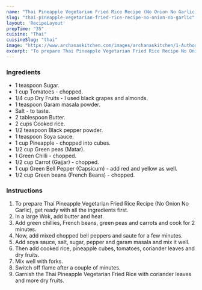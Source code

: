 ---
name: "Thai Pineapple Vegetarian Fried Rice Recipe (No Onion No Garlic)"
slug: "thai-pineapple-vegetarian-fried-rice-recipe-no-onion-no-garlic"
layout: 'RecipeLayout'
prepTime: "35"
cuisine: "Thai"
cuisineSlug: "thai"
image: "https://www.archanaskitchen.com/images/archanaskitchen/1-Author/Dhara_Shah_/Thai_Pineapple_Vegetarian_Fried_Rice_No_onion_No_garlic_edited.jpg"
excerpt: "To prepare Thai Pineapple Vegetarian Fried Rice Recipe No Onion No Garlic, get ready with all the ingredients first"
---

### Ingredients

- 1 teaspoon Sugar.
- 1 cup Tomatoes - chopped.
- 1/4 cup Dry Fruits - I used black grapes and almonds.
- 1 teaspoon Garam masala powder.
- Salt - to taste.
- 2 tablespoon Butter.
- 2 cups Cooked rice.
- 1/2 teaspoon Black pepper powder.
- 1 teaspoon Soya sauce.
- 1 cup Pineapple - chopped into cubes.
- 1/2 cup Green peas (Matar).
- 1 Green Chilli - chopped.
- 1/2 cup Carrot (Gajjar) - chopped.
- 1 cup Green Bell Pepper (Capsicum) - add red and yellow as well.
- 1/2 cup Green beans (French Beans) - chopped.

### Instructions

1. To prepare Thai Pineapple Vegetarian Fried Rice Recipe (No Onion No Garlic), get ready with all the ingredients first.
1. In a large Wok, add butter and heat.
1. Add green chillies, French beans, green peas and carrots and cook for 2 minutes.
1. Now, add mixed chopped bell peppers and saute for a few minutes.
1. Add soya sauce, salt, sugar, pepper and garam masala and mix it well.
1. Then add cooked rice, pineapple cubes, tomatoes, coriander leaves and dry fruits.
1. Mix well with forks.
1. Switch off flame after a couple of minutes.
1. Garnish the Thai Pineapple Vegetarian Fried Rice with coriander leaves and more dry fruits.
